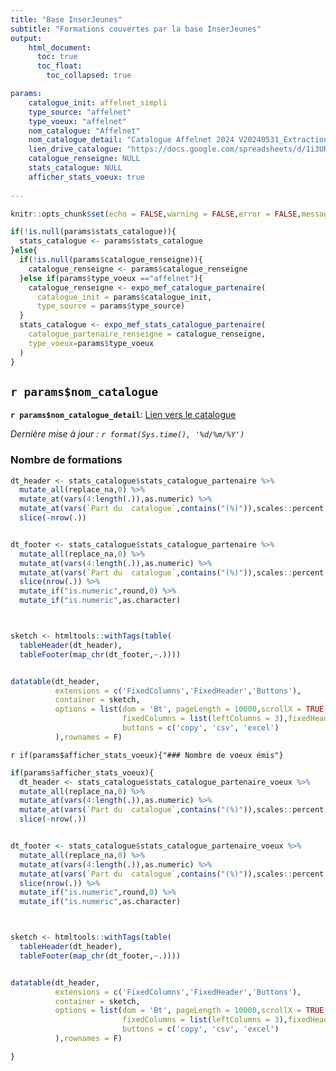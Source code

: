 ```yaml
---
title: "Base InserJeunes"
subtitle: "Formations couvertes par la base InserJeunes"
output: 
    html_document:
      toc: true
      toc_float:
        toc_collapsed: true

params: 
    catalogue_init: affelnet_simpli
    type_source: "affelnet"
    type_voeux: "affelnet"
    nom_catalogue: "Affelnet"
    nom_catalogue_detail: "Catalogue Affelnet 2024 V20240531_Extraction_catalogue_SLA_2024"
    lien_drive_catalogue: "https://docs.google.com/spreadsheets/d/1i3URB63eaiQJ9UfteY4_PULom_I5f1wK/edit#gid=397487575"
    catalogue_renseigne: NULL
    stats_catalogue: NULL
    afficher_stats_voeux: true
      
---
```


```r
knitr::opts_chunk$set(echo = FALSE,warning = FALSE,error = FALSE,message = FALSE)

if(!is.null(params$stats_catalogue)){
  stats_catalogue <- params$stats_catalogue
}else{
  if(!is.null(params$catalogue_renseigne)){
    catalogue_renseigne <- params$catalogue_renseigne
  }else if(params$type_voeux =="affelnet"){
    catalogue_renseigne <- expo_mef_catalogue_partenaire(
      catalogue_init = params$catalogue_init,
      type_source = params$type_source)
  }
  stats_catalogue <- expo_mef_stats_catalogue_partenaire(
    catalogue_partenaire_renseigne = catalogue_renseigne,
    type_voeux=params$type_voeux
  )  
}

```

## `r params$nom_catalogue`

**`r params$nom_catalogue_detail`**: [Lien vers le catalogue](`r params$lien_drive_catalogue`)

*Dernière mise à jour : `r format(Sys.time(), '%d/%m/%Y')`* 


### Nombre de formations


```r

dt_header <- stats_catalogue$stats_catalogue_partenaire %>%
  mutate_all(replace_na,0) %>% 
  mutate_at(vars(4:length(.)),as.numeric) %>% 
  mutate_at(vars(`Part du  catalogue`,contains("(%)")),scales::percent,accuracy=0.1) %>% 
  slice(-nrow(.))


dt_footer <- stats_catalogue$stats_catalogue_partenaire %>%
  mutate_all(replace_na,0) %>% 
  mutate_at(vars(4:length(.)),as.numeric) %>% 
  mutate_at(vars(`Part du  catalogue`,contains("(%)")),scales::percent,accuracy=0.1) %>% 
  slice(nrow(.)) %>% 
  mutate_if("is.numeric",round,0) %>% 
  mutate_if("is.numeric",as.character)



sketch <- htmltools::withTags(table(
  tableHeader(dt_header),
  tableFooter(map_chr(dt_footer,~.))))


datatable(dt_header,
          extensions = c('FixedColumns','FixedHeader','Buttons'),
          container = sketch, 
          options = list(dom = 'Bt', pageLength = 10000,scrollX = TRUE,
                         fixedColumns = list(leftColumns = 3),fixedHeader = TRUE,
                         buttons = c('copy', 'csv', 'excel')
          ),rownames = F)
```

`r if(params$afficher_stats_voeux){"### Nombre de voeux émis"}`



```r
if(params$afficher_stats_voeux){
  dt_header <- stats_catalogue$stats_catalogue_partenaire_voeux %>%
  mutate_all(replace_na,0) %>% 
  mutate_at(vars(4:length(.)),as.numeric) %>% 
  mutate_at(vars(`Part du  catalogue`,contains("(%)")),scales::percent,accuracy=0.1) %>% 
  slice(-nrow(.))


dt_footer <- stats_catalogue$stats_catalogue_partenaire_voeux %>%
  mutate_all(replace_na,0) %>% 
  mutate_at(vars(4:length(.)),as.numeric) %>% 
  mutate_at(vars(`Part du  catalogue`,contains("(%)")),scales::percent,accuracy=0.1) %>% 
  slice(nrow(.)) %>% 
  mutate_if("is.numeric",round,0) %>% 
  mutate_if("is.numeric",as.character)



sketch <- htmltools::withTags(table(
  tableHeader(dt_header),
  tableFooter(map_chr(dt_footer,~.))))


datatable(dt_header,
          extensions = c('FixedColumns','FixedHeader','Buttons'),
          container = sketch, 
          options = list(dom = 'Bt', pageLength = 10000,scrollX = TRUE,
                         fixedColumns = list(leftColumns = 3),fixedHeader = TRUE,
                         buttons = c('copy', 'csv', 'excel')
          ),rownames = F)

}

```




